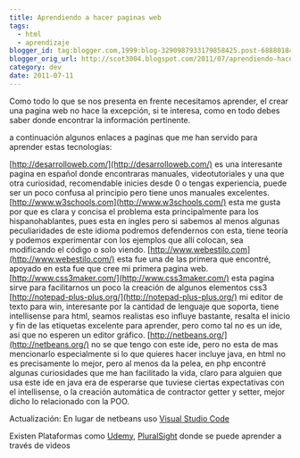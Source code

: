 ```yaml
---
title: Aprendiendo a hacer paginas web
tags:
  - html
  - aprendizaje
blogger_id: tag:blogger.com,1999:blog-3290987933179858425.post-6888018474731877278
blogger_orig_url: http://scot3004.blogspot.com/2011/07/aprendiendo-hacer-paginas-web.html
category: dev
date: 2011-07-11
---
```


Como todo lo que se nos presenta en frente necesitamos aprender, el crear una pagina web no hace la excepción, si te interesa, como en todo debes saber donde encontrar la información pertinente.

a continuación algunos enlaces a paginas que me han servido para aprender estas tecnologías:

[http://desarrolloweb.com/](http://desarrolloweb.com/) es una interesante pagina en español donde encontraras manuales, videotutoriales y una que otra curiosidad, recomendable inicies desde 0 o tengas experiencia, puede ser un poco confusa al principio pero tiene unos manuales excelentes.
[http://www.w3schools.com](http://www.w3schools.com/) esta me gusta por que es clara y concisa el problema esta principalmente para los hispanohablantes, pues esta en ingles pero si sabemos al menos algunas peculiaridades de este idioma podremos defendernos con esta, tiene teoría y podemos experimentar con los ejemplos que allí colocan, sea modificando el código o solo viendo.
[http://www.webestilo.com](http://www.webestilo.com/) esta fue una de las primera que encontré, apoyado en esta fue que cree mi primera pagina web.
[http://www.css3maker.com/](http://www.css3maker.com/) esta pagina sirve para facilitarnos un poco la creación de algunos elementos css3
[http://notepad-plus-plus.org/](http://notepad-plus-plus.org/) mi editor de texto para win, interesante por la cantidad de lenguaje que soporta, tiene intellisense para html, seamos realistas eso influye bastante, resalta el inicio y fin de las etiquetas excelente para aprender, pero como tal no es un ide, asi que no esperen un editor gráfico.
[http://netbeans.org/](http://netbeans.org/) no se que tengo con este ide, pero no esta de mas mencionarlo especialmente si lo que quieres hacer incluye java, en html no es precisamente lo mejor, pero al menos da la pelea, en php encontré algunas curiosidades que me han facilitado la vida, claro para alguien que usa este ide en java era de esperarse que tuviese ciertas expectativas con el intellisense, o la creación automática de contractor getter y setter, mejor dicho lo relacionado con la POO.

Actualización:
En lugar de netbeans uso [Visual Studio Code](https://code.visualstudio.com/)

Existen Plataformas como [Udemy](https://www.udemy.com/), [PluralSight](https://app.pluralsight.com) donde se puede aprender a través de videos
